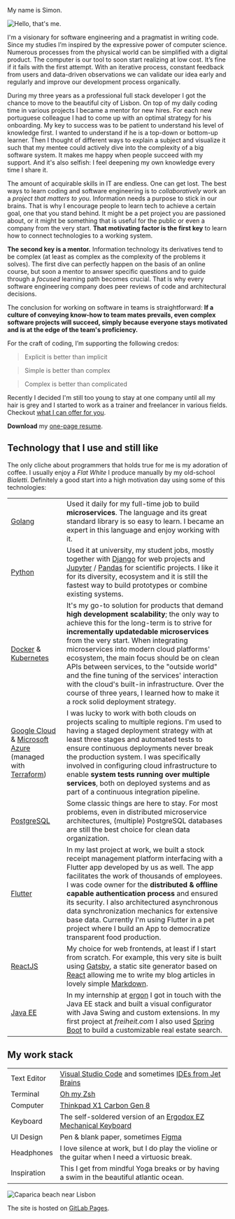 
<SEO title="Resume" />

<Container section>

<TitleSection title="Resume" subtitle="My Vision & Me" />

My name is Simon.

![Hello, that's me.](../assets/images/simon.jpg)

I'm a visionary for software engineering and a pragmatist in writing code.
Since my studies I’m inspired by the expressive power of computer science. Numerous processes from the physical world can be simplified with a digital product. The computer is our tool to soon start realizing at low cost. It’s fine if it fails with the first attempt. With an iterative process, constant feedback from users and data-driven observations we can validate our idea early and regularly and improve our development process organically.

During my three years as a professional full stack developer I got the chance to move to the beautiful city of Lisbon. On top of my daily coding time in various projects I became a mentor for new hires. For each new portuguese colleague I had to come up with an optimal strategy for his onboarding. My key to success was to be patient to understand his level of knowledge first. I wanted to understand if he is a top-down or bottom-up learner. Then I thought of different ways to explain a subject and visualize it such that my mentee could actively dive into the complexity of a big software system. It makes me happy when people succeed with my support. And it's also selfish: I feel deepening my own knowledge every time I share it.

The amount of acquirable skills in IT are endless. One can get lost. The best ways to learn coding and software engineering is to _collaboratively_ work an a _project that matters to you_. Information needs a purpose to stick in our brains. That is why I encourage people to learn tech to achieve a certain goal, one that you stand behind. It might be a pet project you are passioned about, or it might be something that is useful for the public or even a company from the very start. **That motivating factor is the first key** to learn how to connect technologies to a working system.

**The second key is a mentor.** Information technology its derivatives tend to be complex (at least as complex as the complexity of the problems it solves). The first dive can perfectly happen on the basis of an online course, but soon a mentor to answer specific questions and to guide through a _focused_ learning path becomes crucial. That is why every software engineering company does peer reviews of code and architectural decisions.

The conclusion for working on software in teams is straightforward: **If a culture of conveying know-how to team mates prevails, even complex software projects will succeed, simply because everyone stays motivated and is at the edge of the team's proficiency.**

For the craft of coding, I’m supporting the following credos:

> Explicit is better than implicit

> Simple is better than complex

> Complex is better than complicated

Recently I decided I'm still too young to stay at one company until all my hair
is grey and I started to work as a trainer and freelancer in various fields. Checkout [what I can offer for
you](/ 'Offers').

**Download** my [one-page resume](../assets/docs/CV-Simon_Wehrli.pdf).


## Technology that I use and still like

The only cliche about programmers that holds true for me is my adoration
of coffee. I usually enjoy a _Flat White_ I produce manually by my old-school
_Bialetti_. Definitely a good start into a high motivation day using some of this technologies:


|                                                                                                                                                   |                                                                                                                                                                                                                                                                                                                                                                                                                                                        |
|---------------------------------------------------------------------------------------------------------------------------------------------------|--------------------------------------------------------------------------------------------------------------------------------------------------------------------------------------------------------------------------------------------------------------------------------------------------------------------------------------------------------------------------------------------------------------------------------------------------------|
| [Golang](https://golang.org/)                                                                                                                     | Used it daily for my full-time job to build **microservices**. The language and its great standard library is so easy to learn. I became an expert in this language and enjoy working with it.                                                                                                                                                                                                                                                         |
| [Python](https://www.python.org/)                                                                                                                 | Used it at university, my student jobs, mostly together with [Django](https://www.djangoproject.com/) for web projects and [Jupyter](https://jupyter.org/) / [Pandas](https://pandas.pydata.org/) for scientific projects. I like it for its diversity, ecosystem and it is still the fastest way to build prototypes or combine existing systems.                                                                                                     |
| [Docker](https://www.docker.com/) & [Kubernetes](https://kubernetes.io/)                                                                          | It's my go-to solution for products that demand **high  development scalability**; the only way to achieve this for the long-term is to strive for **incrementally updatedable microservices** from the very start. When integrating microservices into modern cloud platforms' ecosystem, the main focus should be on clean APIs between services, to the "outside world" and the fine tuning of the services' interaction with the cloud's  built-in infrastructure. Over the course of three years, I learned how to make it a rock solid deployment strategy.                                                                                                                                                                                       |
| [Google Cloud](https://cloud.google.com/) & [Microsoft Azure](https://azure.microsoft.com/) (managed with [Terraform](https://www.terraform.io/)) | I was lucky to work with both clouds on projects scaling to multiple regions. I'm used to having a staged deployment strategy with at least three stages and automated tests to ensure continuous deployments never break the production system. I was specifically involved in configuring cloud infrastructure to enable **system tests running over multiple services**, both on deployed systems and as part of a continuous integration pipeline. |
| [PostgreSQL](https://www.postgresql.org/)                                                                                                         | Some classic things are here to stay. For most problems, even in distributed microservice architectures, (multiple) PostgreSQL databases are still the best choice for clean data organization.                                                                                                                                                                                                                                                        |
| [Flutter](https://flutter.dev/)                                                                                                                   | In my last project at work, we built a stock receipt management platform interfacing with a Flutter app developed by us as well. The app facilitates the work of thousands of employees. I was code owner for the **distributed & offline capable authentication process** and ensured its security. I also architectured asynchronous data synchronization mechanics for extensive base data. Currently I'm using Flutter in a pet project where I build an App to democratize transparent food production. |
| [ReactJS](https://reactjs.org/)                                                                                                                   | My choice for web frontends, at least if I start from scratch. For example, this very site is built using [Gatsby](https://www.gatsbyjs.com/), a static site generator based on [React](https://reactjs.org/) allowing me to write my blog articles in lovely simple [Markdown](https://guides.github.com/features/mastering-markdown/).                                                                                                               |
| [Java EE](https://www.oracle.com/ch-de/java/technologies/java-ee-glance.html)                                                                     | In my internship at [ergon](https://www.ergon.ch/en) I got in touch with the Java EE stack and built a visual configurator with Java Swing and custom extensions. In my first project at _freiheit.com_ I also used [Spring Boot](https://spring.io/projects/spring-boot) to build a customizable real estate search.                                                                                                                                  |

</Container>

<Container>

<TitleSection title="Companies" subtitle="I worked for" />

<Experience />

</Container>

<Container section>

<TitleSection title="Education" subtitle="My Qualification" />

<Education />

</Container>

<Container section>

## My work stack

|             |                                                                                                                                          |
| ----------- | ---------------------------------------------------------------------------------------------------------------------------------------- |
| Text Editor | [Visual Studio Code](https://code.visualstudio.com/) and sometimes [IDEs from Jet Brains](https://www.jetbrains.com/de-de/products.html) |
| Terminal    | [Oh my Zsh](https://ohmyz.sh/)                                                                                                           |
| Computer    | [Thinkpad X1 Carbon Gen 8](https://www.lenovo.com/ch/de/laptops/thinkpad/thinkpad-x1/X1-Carbon-Gen-8-/p/22TP2X1X1C8)                     |
| Keyboard    | The self-soldered version of an [Ergodox EZ Mechanical Keyboard](/blog/ergodox)                                                |
| UI Design   | Pen & blank paper, sometimes [Figma](https://figma.com)                                                                                  |
| Headphones  | I love silence at work, but I do play the violine or the guitar when I need a virtuosic break.                                           |  |
| Inspiration | This I get from mindful Yoga breaks or by having a swim in the beautiful atlantic ocean.                                                 |  |


![Caparica beach near Lisbon](../assets/images/atlantic_ocean.jpg "A shot I took at the Castelo Beach (Caparica) near Lisbon.")

The site is hosted on [GitLab Pages](https://docs.gitlab.com/ee/user/project/pages/).

</Container>
